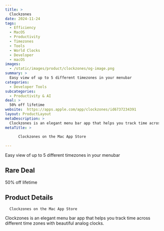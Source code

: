 ```yaml
---
title: >
  Clockzones
date: 2024-11-24
tags:
  - Efficiency
  - MacOS
  - Productivity
  - Timezones
  - Tools
  - World Clocks
  - Developer
  - macOS
images:
  - /static/images/product/clockzones/og-image.png
summary: >
  Easy view of up to 5 different timezones in your menubar
categories:
  - Developer Tools
subcategories:
  - Productivity & AI
deal: >
  50% off lifetime
website:  https://apps.apple.com/app/clockzones/id6737234391
layout: ProductLayout
metaDescription: >
  Clockzones is an elegant menu bar app that helps you track time across different time zones with beautiful analog clocks.
metaTitle: >
  
      ‎Clockzones on the Mac App Store
    
---
```

Easy view of up to 5 different timezones in your menubar

## Rare Deal

50% off lifetime

## Product Details

      ‎Clockzones on the Mac App Store
    

Clockzones is an elegant menu bar app that helps you track time across different time zones with beautiful analog clocks.
